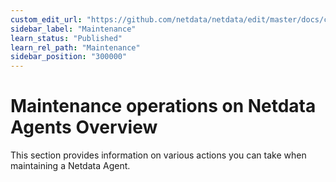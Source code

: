 ```yaml
---
custom_edit_url: "https://github.com/netdata/netdata/edit/master/docs/category-overview-pages/maintenance-operations-on-netdata-agents.md"
sidebar_label: "Maintenance"
learn_status: "Published"
learn_rel_path: "Maintenance"
sidebar_position: "300000"
---
```

# Maintenance operations on Netdata Agents Overview

This section provides information on various actions you can take when maintaining a Netdata Agent.
